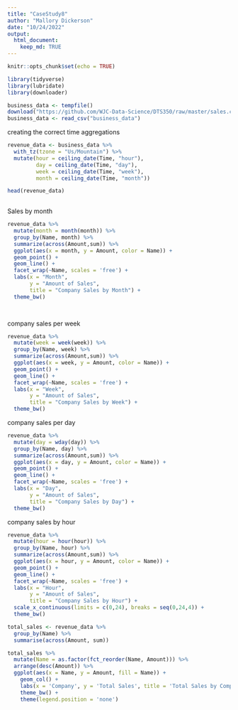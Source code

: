 ```yaml
---
title: "CaseStudy8"
author: "Mallory Dickerson"
date: "10/24/2022"
output: 
  html_document:
    keep_md: TRUE
---
```


```r
knitr::opts_chunk$set(echo = TRUE)
```

```r
library(tidyverse)
library(lubridate)
library(downloader)
```
```r
business_data <- tempfile()
download("https://github.com/WJC-Data-Science/DTS350/raw/master/sales.csv", "business_data", mode = 'wb')
business_data <- read_csv("business_data")

```
creating the correct time aggregations
```r
revenue_data <- business_data %>%
  with_tz(tzone = "Us/Mountain") %>%
  mutate(hour = ceiling_date(Time, "hour"),
         day = ceiling_date(Time, "day"),
         week = ceiling_date(Time, "week"),
         month = ceiling_date(Time, "month"))

head(revenue_data)
        
```

Sales by month
```r
revenue_data %>%
  mutate(month = month(month)) %>%
  group_by(Name, month) %>%
  summarize(across(Amount,sum)) %>%
  ggplot(aes(x = month, y = Amount, color = Name)) +
  geom_point() +
  geom_line() +
  facet_wrap(~Name, scales = 'free') +
  labs(x = "Month",
       y = "Amount of Sales",
       title = "Company Sales by Month") +
  theme_bw()

              
```
company sales per week
```r
revenue_data %>%
  mutate(week = week(week)) %>%
  group_by(Name, week) %>%
  summarize(across(Amount,sum)) %>%
  ggplot(aes(x = week, y = Amount, color = Name)) +
  geom_point() +
  geom_line() +
  facet_wrap(~Name, scales = 'free') +
  labs(x = "Week",
       y = "Amount of Sales",
       title = "Company Sales by Week") +
  theme_bw()
```
company sales per day
```r
revenue_data %>%
  mutate(day = wday(day)) %>%
  group_by(Name, day) %>%
  summarize(across(Amount,sum)) %>%
  ggplot(aes(x = day, y = Amount, color = Name)) +
  geom_point() +
  geom_line() +
  facet_wrap(~Name, scales = 'free') +
  labs(x = "Day",
       y = "Amount of Sales",
       title = "Company Sales by Day") +
  theme_bw()
```

company sales by hour
```r
revenue_data %>%
  mutate(hour = hour(hour)) %>%
  group_by(Name, hour) %>%
  summarize(across(Amount,sum)) %>%
  ggplot(aes(x = hour, y = Amount, color = Name)) +
  geom_point() +
  geom_line() +
  facet_wrap(~Name, scales = 'free') +
  labs(x = "Hour",
       y = "Amount of Sales",
       title = "Company Sales by Hour") +
  scale_x_continuous(limits = c(0,24), breaks = seq(0,24,4)) +
  theme_bw()
```

```r
total_sales <- revenue_data %>%
  group_by(Name) %>%
  summarise(across(Amount, sum))
```

```r
total_sales %>%
  mutate(Name = as.factor(fct_reorder(Name, Amount))) %>%
  arrange(desc(Amount)) %>%
  ggplot(aes(x = Name, y = Amount, fill = Name)) +
    geom_col() +
    labs(x = 'Company', y = 'Total Sales', title = 'Total Sales by Company') +
    theme_bw() +
    theme(legend.position = 'none')
```

